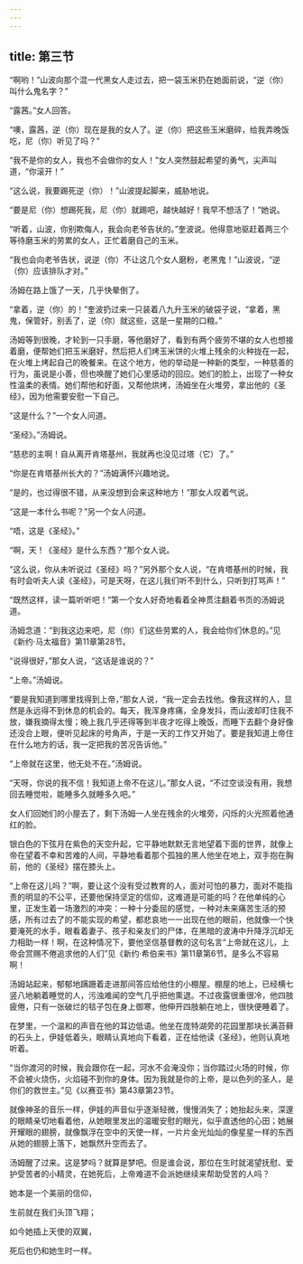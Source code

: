 ```yaml
---
---
---
```

title: 第三节
---




“啊哟！”山波向那个混一代黑女人走过去，把一袋玉米扔在她面前说，“逆（你）叫什么鬼名字？”

“露茜。”女人回答。

“噢，露茜，逆（你）现在是我的女人了。逆（你）把这些玉米磨碎，给我弄晚饭吃，尼（你）听见了吗？”

“我不是你的女人，我也不会做你的女人！”女人突然鼓起希望的勇气，尖声叫道，“你滚开！”

“这么说，我要踢死逆（你）！”山波提起脚来，威胁地说。

“要是尼（你）想踢死我，尼（你）就踢吧，越快越好！我早不想活了！”她说。

“听着，山波，你别欺侮人，我会向老爷告状的。”奎波说。他得意地驱赶着两三个等待磨玉米的劳累的女人，正忙着磨自己的玉米。

“我也会向老爷告状，说逆（你）不让这几个女人磨粉，老黑鬼！”山波说，“逆（你）应该排队才对。”

汤姆在路上饿了一天，几乎快晕倒了。

“拿着，逆（你）的！”奎波扔过来一只装着八九升玉米的破袋子说，“拿着，黑鬼，保管好，别丢了，逆（你）就这些，这是一星期的口粮。”

汤姆等到很晚，才轮到一只手磨，等他磨好了，看到有两个疲劳不堪的女人也想接着磨，便帮她们把玉米磨好，然后把人们烤玉米饼的火堆上残余的火种拢在一起，在火堆上烤起自己的晚餐来。在这个地方，他的举动是一种新的类型，一种慈善的行为，虽说是小善，但也唤醒了她们心里感动的回应。她们的脸上，出现了一种女性温柔的表情。她们帮他和好面，又帮他烘烤，汤姆坐在火堆旁，拿出他的《圣经》，因为他需要安慰一下自己。

“这是什么？”一个女人问道。

“圣经》。”汤姆说。

“慈悲的主啊！自从离开肯塔基州，我就再也没见过塔（它）了。”

“你是在肯塔基州长大的？”汤姆满怀兴趣地说。

“是的，也过得很不错，从来没想到会来这种地方！”那女人叹着气说。

“这是一本什么书呢？”另一个女人问道。

“唔，这是《圣经》。”

“啊，天！《圣经》是什么东西？”那个女人说。

“这么说，你从未听说过《圣经》吗？”另外那个女人说，“在肯塔基州的时候，我有时会听夫人读《圣经》，可是天呀，在这儿我们听不到什么，只听到打骂声！”

“既然这样，读一篇听听吧！”第一个女人好奇地看着全神贯注翻着书页的汤姆说道。

汤姆念道：“到我这边来吧，尼（你）们这些劳累的人，我会给你们休息的。”见《新约·马太福音》第11章第28节。

“说得很好，”那女人说，“这话是谁说的？”

“上帝。”汤姆说。

“要是我知道到哪里找得到上帝，”那女人说，“我一定会去找他。像我这样的人，显然是永远得不到休息的机会的。每天，我浑身疼痛，全身发抖，而山波却盯住我不放，嫌我摘得太慢；晚上我几乎还得等到半夜才吃得上晚饭，而睡下去翻个身好像还没合上眼，便听见起床的号角声，于是一天的工作又开始了。要是我知道上帝住在什么地方的话，我一定把我的苦况告诉他。”

“上帝就在这里，他无处不在。”汤姆说。

“天呀，你说的我不信！我知道上帝不在这儿。”那女人说，“不过空谈没有用，我想回去睡觉啦，能睡多久就睡多久吧。”

女人们回她们的小屋去了，剩下汤姆一人坐在残余的火堆旁，闪烁的火光照着他通红的脸。

银白色的下弦月在紫色的天空升起，它平静地默默无言地望着下面的世界，就像上帝在望着不幸和苦难的人间，平静地看着那个孤独的黑人他坐在地上，双手抱在胸前，他的《圣经》摆在膝头上。

“上帝在这儿吗？”啊，要让这个没有受过教育的人，面对可怕的暴力，面对不能指责的明显的不公平，还要他保持坚定的信仰，这难道是可能的吗？在他单纯的心里，正发生着一场激烈的冲突：一种十分委屈的感觉，一种对未来痛苦生活的预感，所有过去了的不能实现的希望，都悲哀地一一出现在他的眼前，他就像一个快要淹死的水手，眼看着妻子、孩子和亲友们的尸体，在黑暗的波涛中升降浮沉却无力相助一样！啊，在这种情况下，要他坚信基督教的这句名言“上帝就在这儿，上帝会赏赐不倦追求他的人们”见《新约·希伯来书》第11章第6节。是多么不容易啊！

汤姆站起来，郁郁地蹒跚着走进那间答应给他住的小棚屋。棚屋的地上，已经横七竖八地躺着睡觉的人，污浊难闻的空气几乎把他熏退。不过夜露很重很冷，他四肢疲倦，只有一张破烂的毯子包在身上御寒，他伸开四肢躺在地上，很快便睡着了。

在梦里，一个温和的声音在他的耳边低语。他坐在庞特湖旁的花园里那块长满苔藓的石头上，伊娃低着头，眼睛认真地向下看着，正在给他读《圣经》，他则认真地听着。

“当你渡河的时候，我会跟你在一起，河水不会淹没你；当你踏过火场的时候，你不会被火烧伤，火焰碰不到你的身体。因为我就是你的上帝，是以色列的圣人，是你们的救世主。”见《以赛亚书》第43章第23节。

就像神圣的音乐一样，伊娃的声音似乎逐渐轻微，慢慢消失了；她抬起头来，深邃的眼睛亲切地看着他，从她眼里发出的温暖安慰的眼光，似乎直透他的心田；她展开耀眼的翅膀，就像飘浮在空中的天使一样，一片片金光灿灿的像星星一样的东西从她的翅膀上落下，她飘然升空而去了。

汤姆醒了过来。这是梦吗？就算是梦吧。但是谁会说，那位在生时就渴望抚慰、爱护受苦者的小精灵，在她死后，上帝难道不会派她继续来帮助受苦的人吗？

她本是一个美丽的信仰，

生前就在我们头顶飞翔；

如今她插上天使的双翼，

死后也仍和她生时一样。